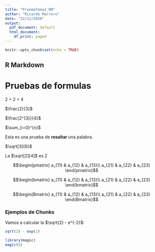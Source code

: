 ```yaml
---
title: "PruemaTema2_RM"
author: "Ricardo Marrero"
date: "22/12/2020"
output:
  pdf_document: default
  html_document:
    df_print: paged
---
```


```r
knitr::opts_chunk$set(echo = TRUE)
```

## R Markdown

# Pruebas de formulas

2 + 2 = 4

$\frac{2}{3}$


$\frac{2^{3}}{4}$

$\sum_{i=0}^{n}$

Esta es una prueba de **resaltar ** una palabra.

$\sqrt[3]{6}$

La $\sqrt[2][4]$ es 2

$$\begin{pmatrix} a_{11} & a_{12} & a_{13}\\ a_{21} & a_{22} & a_{23} \end{pmatrix}$$

$$\begin{bmatrix} a_{11} & a_{12} & a_{13}\\ a_{21} & a_{22} & a_{23} \end{bmatrix}$$

$$\begin{Bmatrix} a_{11} & a_{12} & a_{13}\\ a_{21} & a_{22} & a_{23} \end{Bmatrix}$$

### Ejemplos de Chunks

Vamos a calcular la $\sqrt{2} - e^{-2}$:
```r
sqrt(2) - exp(2)
```

```r
library(magic)
magic(6)
```


